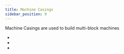 ```yaml
---
title: Machine Casings
sidebar_position: 9
---
```


<ItemImage file="basic_machine_casing" alt="Machine Casings" size="200" />

Machine Casings are used to build multi-block machines

- <McItem slug="techreborn:basic_machine_casing"/>
- <McItem slug="techreborn:advanced_machine_casing"/>
- <McItem slug="techreborn:industrial_machine_casing"/>
